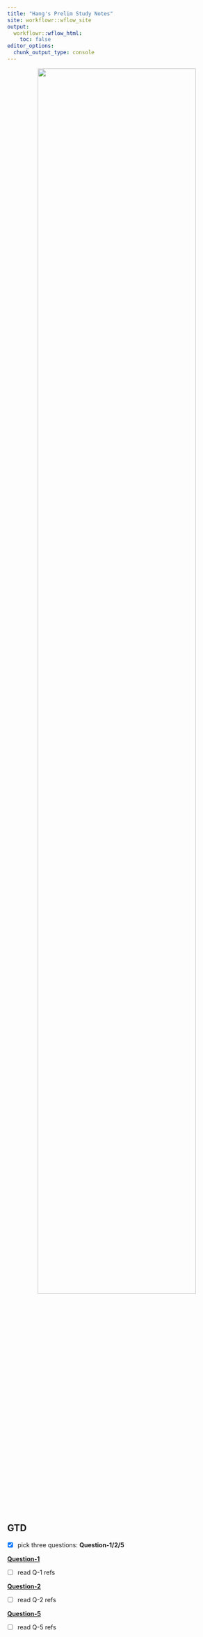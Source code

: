 ```yaml
---
title: "Hang's Prelim Study Notes"
site: workflowr::wflow_site
output:
  workflowr::wflow_html:
    toc: false
editor_options:
  chunk_output_type: console
---
```


<p align="center">
  <img src="https://github.com/chenh19/prelim/raw/main/notes/images/exam.png" width=85%>
</p>


## GTD

- [x] pick three questions: **Question-1/2/5**

[**Question-1**](https://chenh19.github.io/prelim/GGSB_questions_2022/question_1.html)  

- [ ] read Q-1 refs

[**Question-2**](https://chenh19.github.io/prelim/GGSB_questions_2022/question_2.html)  

- [ ] read Q-2 refs

[**Question-5**](https://chenh19.github.io/prelim/GGSB_questions_2022/question_5.html)  

- [ ] read Q-5 refs
